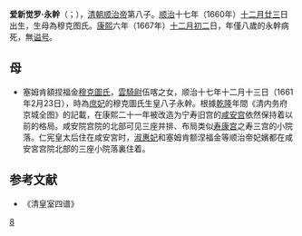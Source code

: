 '''爱新觉罗·永幹'''（{{lang-mnc|ᠶᡠᠩᡤᠠᠨ|z=yunggan}}；{{bd|1661年|1月23日|1668年|1月15日|catIdx=A}}），[[清朝|清朝]][[顺治帝|顺治帝]]第八子。[[顺治|顺治]]十七年（1660年）[[十二月廿三|十二月廿三]]日出生，生母為穆克图氏。[[康熙|康熙]]六年（1667年）[[十二月初二|十二月初二]]日，年僅八歲的永幹病死，無[[谥号|谥号]]。

==母==
* 塞姆肯額捏福金[[穆克圖氏|穆克圖氏]]，[[雲騎尉|雲騎尉]]伍喀之女，顺治十七年十二月十三日（1661年2月23日），時為[[庶妃|庶妃]]的穆克圖氏生皇八子永幹。根據[[乾隆|乾隆]]年間《清内务府京城全图》的記載，在康熙二十一年被改造为宁寿旧宫的[[壽安宮|咸安宫]]依然保持着以前的格局。咸安院宫院的北部可见三座并排、布局类似[[寿康宫|寿康宫]]之寿三宫的小院落。仁宪皇太后住在咸安宮时，[[淑惠妃|淑惠妃]]和塞姆肯额涅福金等顺治帝妃嬪都在咸安宮宫院北部的三座小院落裏住着。

==参考文献==
*《清皇室四谱》
{{清世祖皇室}}
{{清朝人物小作品}}
[[Category:清世祖皇子|8]]